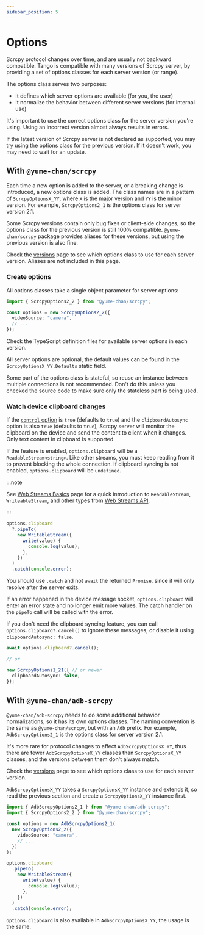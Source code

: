 ```yaml
---
sidebar_position: 5
---
```



# Options

Scrcpy protocol changes over time, and are usually not backward compatible. Tango is compatible with many versions of Scrcpy server, by providing a set of options classes for each server version (or range).

The options class serves two purposes:

- It defines which server options are available (for you, the user)
- It normalize the behavior between different server versions (for internal use)

It's important to use the correct options class for the server version you're using. Using an incorrect version almost always results in errors.

If the latest version of Scrcpy server is not declared as supported, you may try using the options class for the previous version. If it doesn't work, you may need to wait for an update.

## With `@yume-chan/scrcpy`

Each time a new option is added to the server, or a breaking change is introduced, a new options class is added. The class names are in a pattern of `ScrcpyOptionsX_YY`, where `X` is the major version and `YY` is the minor version. For example, `ScrcpyOptions2_1` is the options class for server version 2.1.

Some Scrcpy versions contain only bug fixes or client-side changes, so the options class for the previous version is still 100% compatible. `@yume-chan/scrcpy` package provides aliases for these versions, but using the previous version is also fine.

Check the [versions](../versions.mdx) page to see which options class to use for each server version. Aliases are not included in this page.

### Create options

All options classes take a single object parameter for server options:

```ts transpile
import { ScrcpyOptions2_2 } from "@yume-chan/scrcpy";

const options = new ScrcpyOptions2_2({
  videoSource: "camera",
  // ...
});
```

Check the TypeScript definition files for available server options in each version.

All server options are optional, the default values can be found in the `ScrcpyOptionsX_YY.Defaults` static field.

Some part of the options class is stateful, so reuse an instance between multiple connections is not recommended. Don't do this unless you checked the source code to make sure only the stateless part is being used.

### Watch device clipboard changes

If the [`control` option](./control.mdx) is `true` (defaults to `true`)<Version since="v1.21"> and the `clipboardAutosync` option is also `true` (defaults to `true`)</Version>, Scrcpy server will monitor the clipboard on the device and send the content to client when it changes. Only text content in clipboard is supported.

If the feature is enabled, `options.clipboard` will be a `ReadableStream<string>`. Like other streams, you must keep reading from it to prevent blocking the whole connection. If clipboard syncing is not enabled, `options.clipboard` will be `undefined`.

:::note

See [Web Streams Basics](../../tango/web-stream/index.mdx) page for a quick introduction to `ReadableStream`, `WriteableStream`, and other types from [Web Streams API](https://developer.mozilla.org/en-US/docs/Web/API/Streams_API).

:::

```ts transpile
options.clipboard
  ?.pipeTo(
    new WritableStream({
      write(value) {
        console.log(value);
      },
    })
  )
  .catch(console.error);
```

You should use `.catch` and not `await` the returned `Promise`, since it will only resolve after the server exits.

If an error happened in the device message socket, `options.clipboard` will enter an error state and no longer emit more values. The catch handler on the `pipeTo` call will be called with the error.

If you don't need the clipboard syncing feature, you can call `options.clipboard?.cancel()` to ignore these messages<Version since="v1.21">, or disable it using `clipboardAutosync: false`</Version>.

```ts transpile
await options.clipboard?.cancel();

// or

new ScrcpyOptions1_21({ // or newer
  clipboardAutosync: false,
});
```

## With `@yume-chan/adb-scrcpy`

`@yume-chan/adb-scrcpy` needs to do some additional behavior normalizations, so it has its own options classes. The naming convention is the same as `@yume-chan/scrcpy`, but with an `Adb` prefix. For example, `AdbScrcpyOptions2_1` is the options class for server version 2.1.

It's more rare for protocol changes to affect `AdbScrcpyOptionsX_YY`, thus there are fewer `AdbScrcpyOptionsX_YY` classes than `ScrcpyOptionsX_YY` classes, and the versions between them don't always match.

Check the [versions](../versions.mdx) page to see which options class to use for each server version.

`AdbScrcpyOptionsX_YY` takes a `ScrcpyOptionsX_YY` instance and extends it, so read the previous section and create a `ScrcpyOptionsX_YY` instance first.

```ts transpile
import { AdbScrcpyOptions2_1 } from "@yume-chan/adb-scrcpy";
import { ScrcpyOptions2_2 } from "@yume-chan/scrcpy";

const options = new AdbScrcpyOptions2_1(
  new ScrcpyOptions2_2({
    videoSource: "camera",
    // ...
  })
);

options.clipboard
  .pipeTo(
    new WritableStream({
      write(value) {
        console.log(value);
      },
    })
  )
  .catch(console.error);
```

`options.clipboard` is also available in `AdbScrcpyOptionsX_YY`, the usage is the same.
